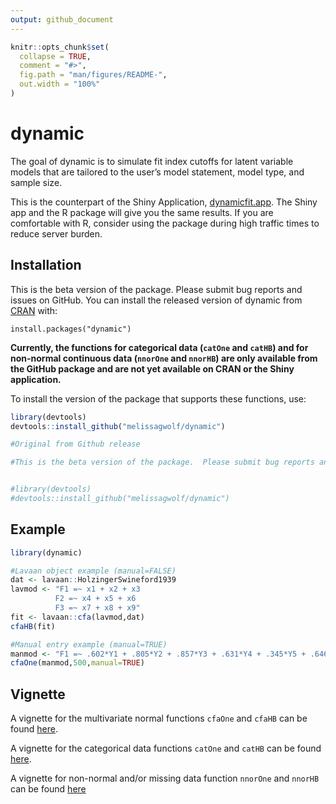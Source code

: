 ```yaml
---
output: github_document
---
```


<!-- README.md is generated from README.Rmd. Please edit that file -->

```r
knitr::opts_chunk$set(
  collapse = TRUE,
  comment = "#>",
  fig.path = "man/figures/README-",
  out.width = "100%"
)
```

# dynamic

<!-- badges: start -->
<!-- badges: end -->

The goal of dynamic is to simulate fit index cutoffs for latent variable models that are tailored to the user's model statement, model type, and sample size. 

This is the counterpart of the Shiny Application, [dynamicfit.app](https://dynamicfit.app/connect/){target="_parent"}.  The Shiny app and the R package will give you the same results.  If you are comfortable with R, consider using the package during high traffic times to reduce server burden.

## Installation

This is the beta version of the package.  Please submit bug reports and issues on GitHub.  You can install the released version of dynamic from [CRAN](https://CRAN.R-project.org) with:

`install.packages("dynamic")`

**Currently, the functions for categorical data (`catOne` and `catHB`) and for non-normal continuous data (`nnorOne` and `nnorHB`) are only available from the GitHub package and are not yet available on CRAN or the Shiny application.**

To install the version of the package that supports these functions, use:
  
```r
library(devtools)
devtools::install_github("melissagwolf/dynamic")
```

```r
#Original from Github release

#This is the beta version of the package.  Please submit bug reports and issues on GitHub.  You can install the beta version of dynamic from [Github](https://github.com) with:


#library(devtools)
#devtools::install_github("melissagwolf/dynamic")
```

## Example 

```r
library(dynamic)

#Lavaan object example (manual=FALSE)
dat <- lavaan::HolzingerSwineford1939
lavmod <- "F1 =~ x1 + x2 + x3
          F2 =~ x4 + x5 + x6
          F3 =~ x7 + x8 + x9"
fit <- lavaan::cfa(lavmod,dat)
cfaHB(fit)

#Manual entry example (manual=TRUE)
manmod <- "F1 =~ .602*Y1 + .805*Y2 + .857*Y3 + .631*Y4 + .345*Y5 + .646*Y6"
cfaOne(manmod,500,manual=TRUE)
```

## Vignette

A vignette for the multivariate normal functions `cfaOne` and `cfaHB` can be found [here](https://rpubs.com/melissagwolf/847463).

A vignette for the categorical data functions `catOne` and `catHB` can be found [here](https://rpubs.com/dmcneish/1025400).

A vignette for non-normal and/or missing data function `nnorOne` and `nnorHB` can be found [here](https://rpubs.com/dmcneish/1033222)
